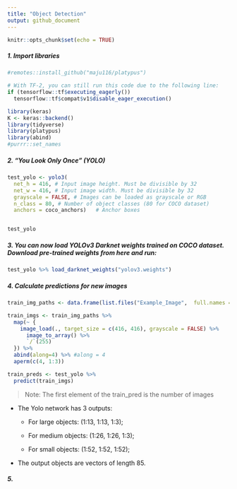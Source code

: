 ```yaml
---
title: "Object Detection"
output: github_document
---
```


```r
knitr::opts_chunk$set(echo = TRUE)
```

##### 1. Import libraries

```r
#remotes::install_github("maju116/platypus")

# With TF-2, you can still run this code due to the following line:
if (tensorflow::tf$executing_eagerly())
  tensorflow::tf$compat$v1$disable_eager_execution()

library(keras)
K <- keras::backend()
library(tidyverse)
library(platypus)
library(abind)
#purrr::set_names 
```

##### 2. "You Look Only Once" (YOLO)

```r
test_yolo <- yolo3(
  net_h = 416, # Input image height. Must be divisible by 32
  net_w = 416, # Input image width. Must be divisible by 32
  grayscale = FALSE, # Images can be loaded as grayscale or RGB
  n_class = 80, # Number of object classes (80 for COCO dataset)
  anchors = coco_anchors)   # Anchor boxes


test_yolo
```

##### 3. You can now load YOLOv3 Darknet weights trained on COCO dataset. Download pre-trained weights from here and run:

```r
test_yolo %>% load_darknet_weights("yolov3.weights")
```

##### 4. Calculate predictions for new images

```r
train_img_paths <- data.frame(list.files("Example_Image",  full.names = TRUE, pattern = ".jpg", all.files = TRUE))

train_imgs <- train_img_paths %>%
  map(~ {
    image_load(., target_size = c(416, 416), grayscale = FALSE) %>%
      image_to_array() %>%
      `/`(255)
  }) %>%
  abind(along=4) %>% #along = 4
  aperm(c(4, 1:3))

train_preds <- test_yolo %>% 
  predict(train_imgs) 
```

>Note: The first element of the train_pred is the number of images  

 *  The Yolo network has 3 outputs: 
    - For large objects: (1:13, 1:13, 1:3);  
    
    - For medium objects: (1:26, 1:26, 1:3);  
    
    - For small objects: (1:52, 1:52, 1:52);  
    
 * The output objects are vectors of length 85. 

##### 5. 
